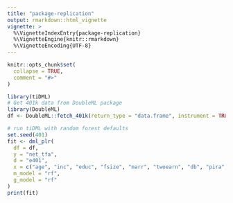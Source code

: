 ```yaml
---
title: "package-replication"
output: rmarkdown::html_vignette
vignette: >
  %\VignetteIndexEntry{package-replication}
  %\VignetteEngine{knitr::rmarkdown}
  %\VignetteEncoding{UTF-8}
---
```


```r
knitr::opts_chunk$set(
  collapse = TRUE,
  comment = "#>"
)
```

```r
library(tiDML)
# Get 401k data from DoubleML package
library(DoubleML)
df <- DoubleML::fetch_401k(return_type = "data.frame", instrument = TRUE)

# run tiDML with random forest defaults
set.seed(401)
fit <- dml_plr(
  df = df,
  y = "net_tfa",
  d = "e401",
  x = c("age", "inc", "educ", "fsize", "marr", "twoearn", "db", "pira", "hown"),
  m_model = "rf",
  g_model = "rf"
)
print(fit)

```
